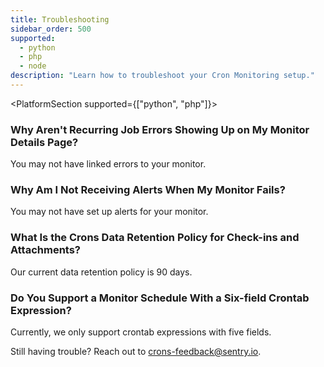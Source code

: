 ```yaml
---
title: Troubleshooting
sidebar_order: 500
supported:
  - python
  - php
  - node
description: "Learn how to troubleshoot your Cron Monitoring setup."
---
```


<PlatformSection supported={["python", "php"]}>

<PlatformContent includePath="crons/troubleshooting" />

### Why Aren't Recurring Job Errors Showing Up on My Monitor Details Page?
You may not have <PlatformLink to="/crons/#connecting-errors-to-cron-monitors">linked errors to your monitor</PlatformLink>.

### Why Am I Not Receiving Alerts When My Monitor Fails?
You may not have <PlatformLink to="/crons/#alerts">set up alerts for your monitor</PlatformLink>.

</PlatformSection>

### What Is the Crons Data Retention Policy for Check-ins and Attachments?
Our current data retention policy is 90 days.

### Do You Support a Monitor Schedule With a Six-field Crontab Expression?
Currently, we only support crontab expressions with five fields.

Still having trouble? Reach out to [crons-feedback@sentry.io](mailto:crons-feedback@sentry.io).
